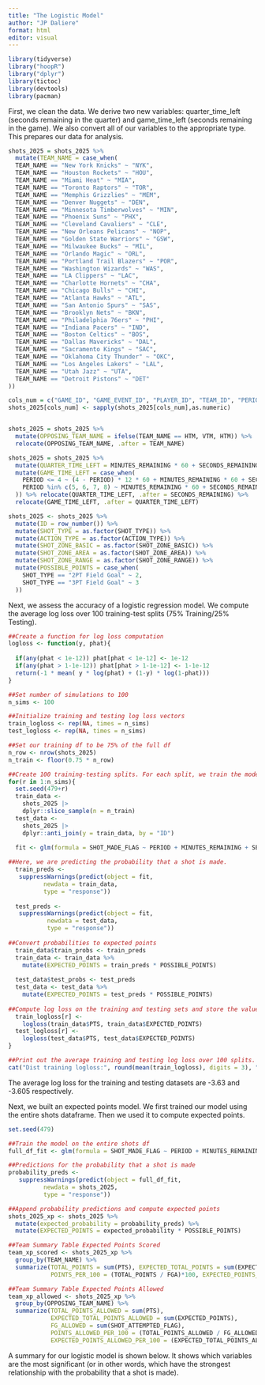 ---
title: "The Logistic Model"
author: "JP Daliere"
format: html
editor: visual
---

```{r}
library(tidyverse)
library("hoopR")
library("dplyr")
library(tictoc)
library(devtools)
library(pacman)
```

First, we clean the data. We derive two new variables: quarter_time_left (seconds remaining in the quarter) and game_time_left (seconds remaining in the game). We also convert all of our variables to the appropriate type. This prepares our data for analysis.

```{r}

shots_2025 = shots_2025 %>% 
  mutate(TEAM_NAME = case_when(
  TEAM_NAME == "New York Knicks" ~ "NYK",
  TEAM_NAME == "Houston Rockets" ~ "HOU",
  TEAM_NAME == "Miami Heat" ~ "MIA",
  TEAM_NAME == "Toronto Raptors" ~ "TOR",
  TEAM_NAME == "Memphis Grizzlies" ~ "MEM",
  TEAM_NAME == "Denver Nuggets" ~ "DEN",
  TEAM_NAME == "Minnesota Timberwolves" ~ "MIN",
  TEAM_NAME == "Phoenix Suns" ~ "PHX",
  TEAM_NAME == "Cleveland Cavaliers" ~ "CLE",
  TEAM_NAME == "New Orleans Pelicans" ~ "NOP",
  TEAM_NAME == "Golden State Warriors" ~ "GSW",
  TEAM_NAME == "Milwaukee Bucks" ~ "MIL",
  TEAM_NAME == "Orlando Magic" ~ "ORL",
  TEAM_NAME == "Portland Trail Blazers" ~ "POR",
  TEAM_NAME == "Washington Wizards" ~ "WAS",
  TEAM_NAME == "LA Clippers" ~ "LAC",
  TEAM_NAME == "Charlotte Hornets" ~ "CHA",
  TEAM_NAME == "Chicago Bulls" ~ "CHI",
  TEAM_NAME == "Atlanta Hawks" ~ "ATL",
  TEAM_NAME == "San Antonio Spurs" ~ "SAS",
  TEAM_NAME == "Brooklyn Nets" ~ "BKN",
  TEAM_NAME == "Philadelphia 76ers" ~ "PHI",
  TEAM_NAME == "Indiana Pacers" ~ "IND",
  TEAM_NAME == "Boston Celtics" ~ "BOS",
  TEAM_NAME == "Dallas Mavericks" ~ "DAL",
  TEAM_NAME == "Sacramento Kings" ~ "SAC",
  TEAM_NAME == "Oklahoma City Thunder" ~ "OKC",
  TEAM_NAME == "Los Angeles Lakers" ~ "LAL",
  TEAM_NAME == "Utah Jazz" ~ "UTA",
  TEAM_NAME == "Detroit Pistons" ~ "DET"
)) 

cols_num = c("GAME_ID", "GAME_EVENT_ID", "PLAYER_ID", "TEAM_ID", "PERIOD", "SHOT_DISTANCE", "LOC_X", "LOC_Y", "SHOT_ATTEMPTED_FLAG","SHOT_MADE_FLAG", "MINUTES_REMAINING", "SECONDS_REMAINING")
shots_2025[cols_num] <- sapply(shots_2025[cols_num],as.numeric)


shots_2025 = shots_2025 %>% 
  mutate(OPPOSING_TEAM_NAME = ifelse(TEAM_NAME == HTM, VTM, HTM)) %>% 
  relocate(OPPOSING_TEAM_NAME, .after = TEAM_NAME)

shots_2025 = shots_2025 %>%
  mutate(QUARTER_TIME_LEFT = MINUTES_REMAINING * 60 + SECONDS_REMAINING) %>%
  mutate(GAME_TIME_LEFT = case_when(
    PERIOD <= 4 ~ (4 - PERIOD) * 12 * 60 + MINUTES_REMAINING * 60 + SECONDS_REMAINING,
    PERIOD %in% c(5, 6, 7, 8) ~ MINUTES_REMAINING * 60 + SECONDS_REMAINING
  )) %>% relocate(QUARTER_TIME_LEFT, .after = SECONDS_REMAINING) %>%
  relocate(GAME_TIME_LEFT, .after = QUARTER_TIME_LEFT)

shots_2025 <- shots_2025 %>% 
  mutate(ID = row_number()) %>% 
  mutate(SHOT_TYPE = as.factor(SHOT_TYPE)) %>%
  mutate(ACTION_TYPE = as.factor(ACTION_TYPE)) %>% 
  mutate(SHOT_ZONE_BASIC = as.factor(SHOT_ZONE_BASIC)) %>% 
  mutate(SHOT_ZONE_AREA = as.factor(SHOT_ZONE_AREA)) %>% 
  mutate(SHOT_ZONE_RANGE = as.factor(SHOT_ZONE_RANGE)) %>% 
  mutate(POSSIBLE_POINTS = case_when(
    SHOT_TYPE == "2PT Field Goal" ~ 2,
    SHOT_TYPE == "3PT Field Goal" ~ 3
  ))
```

Next, we assess the accuracy of a logistic regression model. We compute the average log loss over 100 training-test splits (75% Training/25% Testing).

```{r}
##Create a function for log loss computation
logloss <- function(y, phat){
  
  if(any(phat < 1e-12)) phat[phat < 1e-12] <- 1e-12
  if(any(phat > 1-1e-12)) phat[phat > 1-1e-12] <- 1-1e-12
  return(-1 * mean( y * log(phat) + (1-y) * log(1-phat)))
}
```

```{r}
##Set number of simulations to 100
n_sims <- 100

##Initialize training and testing log loss vectors
train_logloss <- rep(NA, times = n_sims)
test_logloss <- rep(NA, times = n_sims)

##Set our training df to be 75% of the full df
n_row <- nrow(shots_2025)
n_train <- floor(0.75 * n_row)

##Create 100 training-testing splits. For each split, we train the model using the training df and make predictions on both the training and testing dataframes.
for(r in 1:n_sims){
  set.seed(479+r)
  train_data <-
    shots_2025 |>
    dplyr::slice_sample(n = n_train)
  test_data <-
    shots_2025 |>
    dplyr::anti_join(y = train_data, by = "ID") 

  fit <- glm(formula = SHOT_MADE_FLAG ~ PERIOD + MINUTES_REMAINING + SECONDS_REMAINING + QUARTER_TIME_LEFT + GAME_TIME_LEFT + ACTION_TYPE + SHOT_TYPE + SHOT_ZONE_RANGE + SHOT_ZONE_AREA + SHOT_ZONE_BASIC + SHOT_DISTANCE + LOC_X + LOC_Y, data = train_data, family = binomial("logit"))
  
##Here, we are predicting the probability that a shot is made.
  train_preds <-
   suppressWarnings(predict(object = fit,
          newdata = train_data,
          type = "response"))
  
  test_preds <-
   suppressWarnings(predict(object = fit,
           newdata = test_data,
           type = "response"))
  
##Convert probabilities to expected points
  train_data$train_probs <- train_preds
  train_data <- train_data %>% 
    mutate(EXPECTED_POINTS = train_preds * POSSIBLE_POINTS)
  
  test_data$test_probs <- test_preds
  test_data <- test_data %>% 
    mutate(EXPECTED_POINTS = test_preds * POSSIBLE_POINTS)
  
##Compute log loss on the training and testing sets and store the values in the training and testing log loss vectors.
  train_logloss[r] <-
    logloss(train_data$PTS, train_data$EXPECTED_POINTS)
  test_logloss[r] <-
    logloss(test_data$PTS, test_data$EXPECTED_POINTS)
}

##Print out the average training and testing log loss over 100 splits.
cat("Dist training logloss:", round(mean(train_logloss), digits = 3), "\n"); cat("Dist testing logloss:", round(mean(test_logloss), digits = 3), "\n")
```

The average log loss for the training and testing datasets are -3.63 and -3.605 respectively.

Next, we built an expected points model. We first trained our model using the entire shots dataframe. Then we used it to compute expected points.

```{r}
set.seed(479)

##Train the model on the entire shots df
full_df_fit <- glm(formula = SHOT_MADE_FLAG ~ PERIOD + MINUTES_REMAINING + SECONDS_REMAINING + QUARTER_TIME_LEFT + GAME_TIME_LEFT + ACTION_TYPE + SHOT_TYPE + SHOT_ZONE_RANGE + SHOT_ZONE_AREA + SHOT_ZONE_BASIC + SHOT_DISTANCE + LOC_X + LOC_Y, data = shots_2025, family = binomial("logit"))

##Predictions for the probability that a shot is made
probability_preds <-
   suppressWarnings(predict(object = full_df_fit,
          newdata = shots_2025,
          type = "response"))

##Append probability predictions and compute expected points
shots_2025_xp <- shots_2025 %>% 
  mutate(expected_probability = probability_preds) %>% 
  mutate(EXPECTED_POINTS = expected_probability * POSSIBLE_POINTS)

##Team Summary Table Expected Points Scored
team_xp_scored <- shots_2025_xp %>%
  group_by(TEAM_NAME) %>% 
  summarize(TOTAL_POINTS = sum(PTS), EXPECTED_TOTAL_POINTS = sum(EXPECTED_POINTS), FGA = sum(SHOT_ATTEMPTED_FLAG), 
            POINTS_PER_100 = (TOTAL_POINTS / FGA)*100, EXPECTED_POINTS_PER_100 = (EXPECTED_TOTAL_POINTS / FGA)*100)

##Team Summary Table Expected Points Allowed
team_xp_allowed <- shots_2025_xp %>%
  group_by(OPPOSING_TEAM_NAME) %>% 
  summarize(TOTAL_POINTS_ALLOWED = sum(PTS), 
            EXPECTED_TOTAL_POINTS_ALLOWED = sum(EXPECTED_POINTS), 
            FG_ALLOWED = sum(SHOT_ATTEMPTED_FLAG), 
            POINTS_ALLOWED_PER_100 = (TOTAL_POINTS_ALLOWED / FG_ALLOWED)*100,
            EXPECTED_POINTS_ALLOWED_PER_100 = (EXPECTED_TOTAL_POINTS_ALLOWED / FG_ALLOWED)*100)
```

A summary for our logistic model is shown below. It shows which variables are the most significant (or in other words, which have the strongest relationship with the probability that a shot is made).
